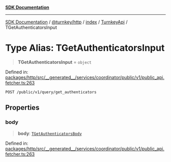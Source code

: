 [**SDK Documentation**](../../../../../../README.mdx)

***

[SDK Documentation](../../../../../../packages.mdx) / [@turnkey/http](../../../../README.mdx) / [index](../../../README.mdx) / [TurnkeyApi](../README.mdx) / TGetAuthenticatorsInput

# Type Alias: TGetAuthenticatorsInput

> **TGetAuthenticatorsInput** = `object`

Defined in: [packages/http/src/\_\_generated\_\_/services/coordinator/public/v1/public\_api.fetcher.ts:263](https://github.com/tkhq/sdk/blob/fd49bfe86475c8603b3eb385aa101efa36fa32fc/packages/http/src/__generated__/services/coordinator/public/v1/public_api.fetcher.ts#L263)

`POST /public/v1/query/get_authenticators`

## Properties

### body

> **body**: [`TGetAuthenticatorsBody`](TGetAuthenticatorsBody.mdx)

Defined in: [packages/http/src/\_\_generated\_\_/services/coordinator/public/v1/public\_api.fetcher.ts:263](https://github.com/tkhq/sdk/blob/fd49bfe86475c8603b3eb385aa101efa36fa32fc/packages/http/src/__generated__/services/coordinator/public/v1/public_api.fetcher.ts#L263)
